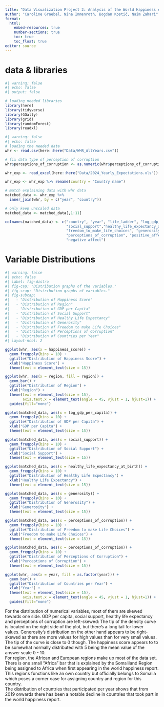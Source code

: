 ```yaml
---
title: "Data Visualization Project 2: Analysis of the World Happiness dataset"
author: "Caroline Graebel, Nina Immenroth, Bogdan Kostić, Naim Zahari"
format:
  html:
    embed-resources: true
    number-sections: true
    toc: true
    toc_float: true
editor: source
---
```


# data & libraries
```r
#| warning: false
#| echo: false
#| output: false

# loading needed libraries
library(here)
library(tidyverse)
library(GGally)
library(grid)
library(randomForest)
library(readxl)
```

```r
#| warning: false
#| echo: false
# loading the needed data
whr <- read.csv(here::here("Data/WHR_AllYears.csv"))

# fix data type of perception of corruption
whr$perceptions_of_corruption <- as.numeric(whr$perceptions_of_corruption)

whr_exp <- read_excel(here::here("Data/2024_Yearly_Expectations.xls"))

whr_exp <- whr_exp %>% rename(country = "Country name")

# match explaining data with whr data
matched_data <- whr_exp %>%
  inner_join(whr, by = c("year", "country"))

# only keep unscaled data
matched_data <- matched_data[,1:11]

colnames(matched_data) <- c("country", "year", "life_ladder", "log_gdp_per_capita",
                            "social_support","healthy_life_expectancy_at_birth",
                            "freedom_to_make_life_choices", "generosity",
                            "perceptions_of_corruption", "positive_affect",
                            "negative affect")
```

# Variable Distributions

```r
#| warning: false
#| echo: false
#| label: fig-distro
#| fig-cap: "Distribution graphs of the variables." 
#| fig-scap: "Distribution graphs of variables."
#| fig-subcap:
#|   - "Distribution of Happiness Score"
#|   - "Distribution of Region"
#|   - "Distribution of GDP per Capita"
#|   - "Distribution of Social Support"
#|   - "Distribution of Healthy Life Expectancy"
#|   - "Distribution of Generosity"
#|   - "Distribution of Freedom to make Life Choices"
#|   - "Distribution of Perceptions of Corruption"
#|   - "Distribution of Countries per Year"
#| layout-ncol: 2

ggplot(whr, aes(x = happiness_score)) +
  geom_freqpoly(bins = 10) +
  ggtitle("Distribution of Happiness Score") +
  xlab("Happiness Score") +
  theme(text = element_text(size = 15))

ggplot(whr, aes(x = region, fill = region)) +
  geom_bar() +
  ggtitle("Distribution of Region") +
  xlab("Region") +
  theme(text = element_text(size = 15),
        axis.text.x = element_text(angle = 45, vjust = 1, hjust=1)) +
  guides(fill="none")

ggplot(matched_data, aes(x = log_gdp_per_capita)) +
  geom_freqpoly(bins = 10) +
  ggtitle("Distribution of GDP per Capita") +
  xlab("GDP per Capita") +
  theme(text = element_text(size = 15))

ggplot(matched_data, aes(x = social_support)) +
  geom_freqpoly(bins = 10) +
  ggtitle("Distribution of Social Support") +
  xlab("Social Support") +
  theme(text = element_text(size = 15))

ggplot(matched_data, aes(x = healthy_life_expectancy_at_birth)) +
  geom_freqpoly(bins = 10) +
  ggtitle("Distribution of Healthy Life Expectancy") +
  xlab("Healthy Life Expectancy") +
  theme(text = element_text(size = 15))

ggplot(matched_data, aes(x = generosity)) +
  geom_freqpoly(bins = 10) +
  ggtitle("Distribution of Generosity") +
  xlab("Generosity") +
  theme(text = element_text(size = 15))

ggplot(matched_data, aes(x = perceptions_of_corruption)) +
  geom_freqpoly(bins = 10) +
  ggtitle("Distribution of Freedom to make Life Choices") +
  xlab("Freedom to make Life Choices") +
  theme(text = element_text(size = 15))

ggplot(matched_data, aes(x = perceptions_of_corruption)) +
  geom_freqpoly(bins = 10) +
  ggtitle("Distribution of Perceptions of Corruption") +
  xlab("Perceptions of Corruption") +
  theme(text = element_text(size = 15))

ggplot(whr, aes(x = year, fill = as.factor(year))) +
  geom_bar() +
  ggtitle("Distribution of Countries per Year") +
  xlab("Year") +
  theme(text = element_text(size = 15),
        axis.text.x = element_text(angle = 45, vjust = 1, hjust=1)) +
  guides(fill="none")
```
For the distribution of numerical variables, most of them are skewed towards one side.
GDP per capita, social support, healthy life expectancy and perceptions of corruption are left-skewed: The tip of the density curve is located on the right side of the plot, but there's a long tail for lower values. Generosity's distribution on the other hand appears to be right-skewed as there are more values for high values than for very small values. The tip of the curve is close to 0 though. The happiness score appears to to be somewhat normally distributed with 5 being the mean value of the answer scale 0 - 10.<br>
For region, the African and European regions make up most of the data set. There is one small "Africa" bar that is explained by the Somaliland Region being assigned to Africa when first appearing in the world happiness report. This regions functions like an own country but officially belongs to Somalia which poses a corner case for assigning country and region for this country. <br>
The distribution of countries that participated per year shows that from 2019 onwards there has been a notable decline in countries that took part in the world happiness report.

